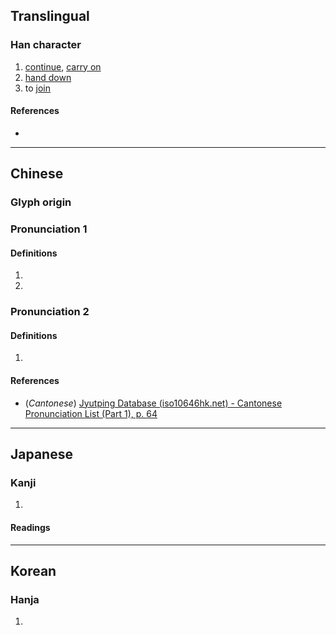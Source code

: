 {{character info/new}}
==Translingual==

===Han character===
{{Han char|rn=9|rad=人|as=05|sn=7|four=|canj=OSHR|ids=⿰亻召}}

# [[continue]], [[carry on]]
# [[hand down]]
# to [[join]]

====References====
* {{Han ref|kx=0098.050|dkj=00501|dj=0206.160|hdz=10140.060|uh=4F4B|ud=20299}}

----

==Chinese==
{{zh-forms}}

===Glyph origin===
{{Han etym}}

===Pronunciation 1===
{{zh-pron
|m=zhāo,sháo
|m_note=sháo - obsolete
|mc=1
|oc=1
|ma=
|cat=
}}

====Definitions====
{{zh-hanzi}}

# {{zh-alt-form|昭}}
# {{zh-used in|佋僥}}

===Pronunciation 2===
{{zh-pron
|m=shào
|c=siu6
|mc=2
|oc=2
|ma=
|cat=v
}}

====Definitions====
{{zh-hanzi}}

# {{zh-alt-form|紹}}

====References====
* (''Cantonese'') [http://www.iso10646hk.net/jp/document/download.jsp Jyutping Database (iso10646hk.net) - Cantonese Pronunciation List (Part 1), p. 64]

----

==Japanese==

===Kanji===
{{ja-kanji|grade=|rs=人05}}

# {{rfdef|ja|sort=人05}}

====Readings====
{{ja-readings
|goon=じょう<ぜう
|kanon=しょう<せう
|kun=たす-ける
}}

----

==Korean==

===Hanja===
{{ko-hanja|hangeul=소|rv=so|mr=so}}

# {{rfdef|ko|sort=人05}}
